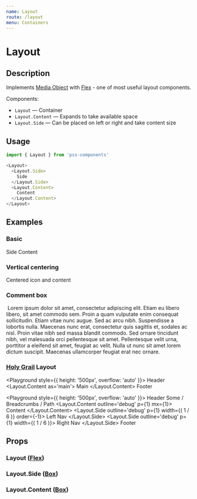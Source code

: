 ```yaml
---
name: Layout
route: /layout
menu: Containers
---
```



# Layout

## Description

Implements [Media Object](http://www.stubbornella.org/content/2010/06/25/the-media-object-saves-hundreds-of-lines-of-code) with [Flex](/flex) - one of most useful layout components.

Components:

- `Layout` — Container
- `Layout.Content` — Expands to take available space
- `Layout.Side` — Can be placed on left or right and take content size


## Usage

```js
import { Layout } from 'pss-components'
```

```js
<Layout>
  <Layout.Side>
    Side
  </Layout.Side>
  <Layout.Content>
    Content
  </Layout.Content>
</Layout>
```

## Examples

### Basic

<Playground>
  <Layout outline='debug' p={1}>
    <Layout.Side outline='debug' p={1} mr={1}>
      Side
    </Layout.Side>
    <Layout.Content outline='debug' p={1}>
      Content
    </Layout.Content>
  </Layout>
</Playground>

### Vertical centering

<Playground>
  <Layout alignItems='center'>
    <InfoIcon />
    <Layout.Content ml={1}>
      Centered icon and content
    </Layout.Content>
  </Layout>
</Playground>

### Comment box

<Playground>
  <Layout outline='1px solid' p={2}>
    <Layout.Side mr={2}>
      <Image src='http://placekitten.com/80' alt='' />
    </Layout.Side>
    <Layout.Content>
      Lorem ipsum dolor sit amet, consectetur adipiscing elit. Etiam eu libero libero, sit amet commodo sem. Proin a quam vulputate enim consequat sollicitudin. Etiam vitae nunc augue. Sed ac arcu nibh. Suspendisse a lobortis nulla. Maecenas nunc erat, consectetur quis sagittis et, sodales ac nisl. Proin vitae nibh sed massa blandit commodo. Sed ornare tincidunt nibh, vel malesuada orci pellentesque sit amet. Pellentesque velit urna, porttitor a eleifend sit amet, feugiat ac velit. Nulla ut nunc sit amet lorem dictum suscipit. Maecenas ullamcorper feugiat erat nec ornare.
    </Layout.Content>
  </Layout>
</Playground>


### [Holy Grail](https://en.wikipedia.org/wiki/Holy_grail_(web_design)) Layout

<Playground style={{ height: '500px', overflow: 'auto' }}>
  <Layout flexDirection='column' minHeight='100%'>
    <Box as='header'>
      Header
    </Box>
    <Layout.Content as='main'>
      Main
    </Layout.Content>
    <Box as='footer'>
      Footer
    </Box>
  </Layout>
</Playground>

<Playground style={{ height: '500px', overflow: 'auto' }}>
  <Layout flexDirection='column' minHeight='100%' outline='1px solid' p={1}>
    <Box outline='debug' p={1} mb={1}>
      Header
    </Box>
    <Box outline='debug' p={1} mb={1}>
      Some / Breadcrumbs / Path
    </Box>
    <Layout outline='debug' p={1} mb={1}>
      <Layout.Content outline='debug' p={1} mx={1}>
        Content
      </Layout.Content>
      <Layout.Side outline='debug' p={1} width={( 1 / 6 )} order={-1}>
        Left Nav
      </Layout.Side>
      <Layout.Side outline='debug' p={1} width={( 1 / 6 )}>
        Right Nav
      </Layout.Side>
    </Layout>
    <Box outline='debug' p={1}>
      Footer
    </Box>
  </Layout>
</Playground>


## Props

### Layout ([Flex](/flex))

<PropsTable of={Layout} />


### Layout.Side ([Box](/box))

<PropsTable of={Layout.Side} />


### Layout.Content ([Box](/box))

<PropsTable of={Layout.Content} />
